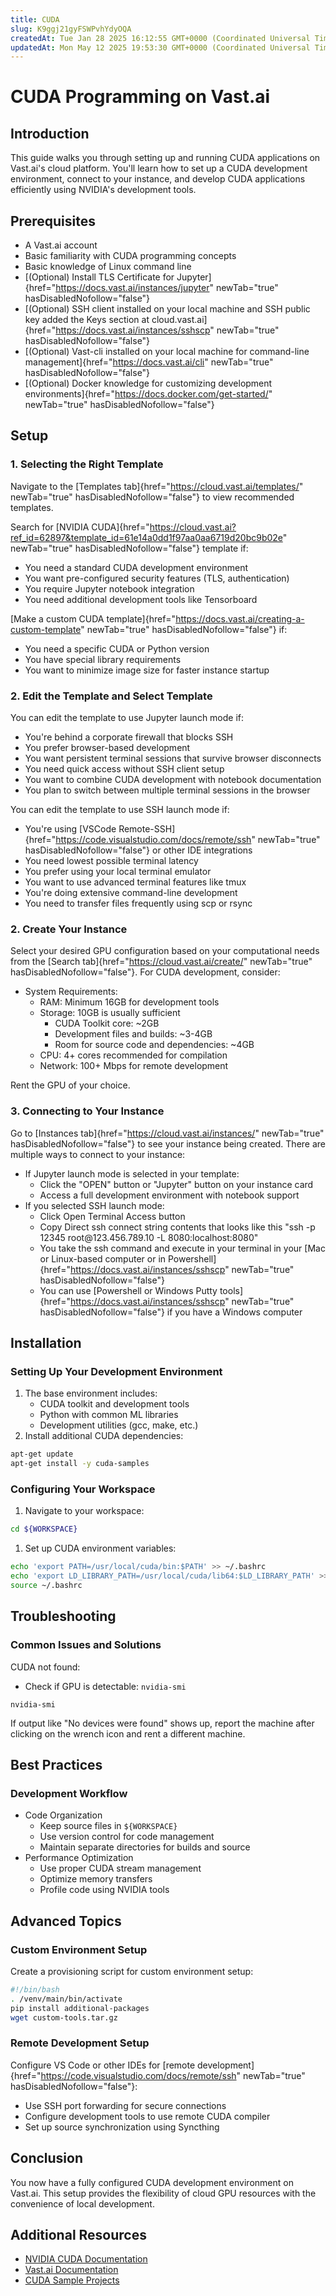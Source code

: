 ```yaml
---
title: CUDA
slug: K9ggj21gyFSWPvhYdyOQA
createdAt: Tue Jan 28 2025 16:12:55 GMT+0000 (Coordinated Universal Time)
updatedAt: Mon May 12 2025 19:53:30 GMT+0000 (Coordinated Universal Time)
---
```


# CUDA Programming on Vast.ai

## Introduction

This guide walks you through setting up and running CUDA applications on Vast.ai's cloud platform. You'll learn how to set up a CUDA development environment, connect to your instance, and develop CUDA applications efficiently using NVIDIA's development tools.

## Prerequisites

- A Vast.ai account
- Basic familiarity with CUDA programming concepts
- Basic knowledge of Linux command line
- [(Optional) Install TLS Certificate for Jupyter]{href="https://docs.vast.ai/instances/jupyter" newTab="true" hasDisabledNofollow="false"}
- [(Optional) SSH client installed on your local machine and SSH public key added the Keys section at cloud.vast.ai]{href="https://docs.vast.ai/instances/sshscp" newTab="true" hasDisabledNofollow="false"}&#x20;
- [(Optional) Vast-cli installed on your local machine for command-line management]{href="https://docs.vast.ai/cli" newTab="true" hasDisabledNofollow="false"}
- [(Optional) Docker knowledge for customizing development environments]{href="https://docs.docker.com/get-started/" newTab="true" hasDisabledNofollow="false"}

## Setup

### 1. Selecting the Right Template

Navigate to the [Templates tab]{href="https://cloud.vast.ai/templates/" newTab="true" hasDisabledNofollow="false"} to view recommended templates.

Search for [NVIDIA CUDA]{href="https://cloud.vast.ai?ref_id=62897&template_id=61e14a0dd1f97aa0aa6719d20bc9b02e" newTab="true" hasDisabledNofollow="false"} template if:

- You need a standard CUDA development environment
- You want pre-configured security features (TLS, authentication)
- You require Jupyter notebook integration
- You need additional development tools like Tensorboard

[Make a custom CUDA template]{href="https://docs.vast.ai/creating-a-custom-template" newTab="true" hasDisabledNofollow="false"} if:

- You need a specific CUDA or Python version
- You have special library requirements
- You want to minimize image size for faster instance startup

### 2. Edit the Template and Select Template

You can edit the template to use Jupyter launch mode if:&#x20;

- You're behind a corporate firewall that blocks SSH
- You prefer browser-based development
- You want persistent terminal sessions that survive browser disconnects
- You need quick access without SSH client setup
- You want to combine CUDA development with notebook documentation
- You plan to switch between multiple terminal sessions in the browser

You can edit the template to use SSH launch mode if:&#x20;

- You're using [VSCode Remote-SSH]{href="https://code.visualstudio.com/docs/remote/ssh" newTab="true" hasDisabledNofollow="false"} or other IDE integrations
- You need lowest possible terminal latency
- You prefer using your local terminal emulator
- You want to use advanced terminal features like tmux
- You're doing extensive command-line development
- You need to transfer files frequently using scp or rsync

### 2. Create Your Instance

Select your desired GPU configuration based on your computational needs from the [Search tab]{href="https://cloud.vast.ai/create/" newTab="true" hasDisabledNofollow="false"}. For CUDA development, consider:&#x20;

- System Requirements:&#x20;
  - RAM: Minimum 16GB for development tools
  - Storage: 10GB is usually sufficient
    - CUDA Toolkit core: \~2GB
    - Development files and builds: \~3-4GB
    - Room for source code and dependencies: \~4GB
  - CPU: 4+ cores recommended for compilation
  - Network: 100+ Mbps for remote development

&#x20;Rent the GPU of your choice.

### 3. Connecting to Your Instance

Go to [Instances tab]{href="https://cloud.vast.ai/instances/" newTab="true" hasDisabledNofollow="false"} to see your instance being created. There are multiple ways to connect to your instance:

- If Jupyter launch mode is selected in your template:
  - Click the "OPEN" button or "Jupyter" button on your instance card&#x20;
  - Access a full development environment with notebook support
- If you selected SSH launch mode:
  - Click Open Terminal Access button&#x20;
  - Copy Direct ssh connect string contents that looks like this "ssh -p 12345 root\@123.456.789.10 -L 8080\:localhost:8080"
  - You take the ssh command and execute in your terminal in your [Mac or Linux-based computer or in Powershell]{href="https://docs.vast.ai/instances/sshscp" newTab="true" hasDisabledNofollow="false"}
  - You can use [Powershell or Windows Putty tools]{href="https://docs.vast.ai/instances/sshscp" newTab="true" hasDisabledNofollow="false"} if you have a Windows computer

## Installation

### Setting Up Your Development Environment

1. The base environment includes:
   - CUDA toolkit and development tools
   - Python with common ML libraries
   - Development utilities (gcc, make, etc.)
2. Install additional CUDA dependencies:

```bash
apt-get update
apt-get install -y cuda-samples
```

### Configuring Your Workspace

1. Navigate to your workspace:

```bash
cd ${WORKSPACE}
```

1. Set up CUDA environment variables:

```bash
echo 'export PATH=/usr/local/cuda/bin:$PATH' >> ~/.bashrc
echo 'export LD_LIBRARY_PATH=/usr/local/cuda/lib64:$LD_LIBRARY_PATH' >> ~/.bashrc
source ~/.bashrc
```

## Troubleshooting

### Common Issues and Solutions

CUDA not found:

- Check if GPU is detectable: `nvidia-smi`

```linux
nvidia-smi

```

If output like "No devices were found" shows up,  report the machine after clicking on the wrench icon and rent a different machine.

## Best Practices

### Development Workflow

- Code Organization
  - Keep source files in `${WORKSPACE}`
  - Use version control for code management
  - Maintain separate directories for builds and source
- Performance Optimization
  - Use proper CUDA stream management
  - Optimize memory transfers
  - Profile code using NVIDIA tools

## Advanced Topics

### Custom Environment Setup

Create a provisioning script for custom environment setup:

```bash
#!/bin/bash
. /venv/main/bin/activate
pip install additional-packages
wget custom-tools.tar.gz
```

### Remote Development Setup

Configure VS Code or other IDEs for [remote development]{href="https://code.visualstudio.com/docs/remote/ssh" newTab="true" hasDisabledNofollow="false"}:

- Use SSH port forwarding for secure connections
- Configure development tools to use remote CUDA compiler
- Set up source synchronization using Syncthing

## Conclusion

You now have a fully configured CUDA development environment on Vast.ai. This setup provides the flexibility of cloud GPU resources with the convenience of local development.

## Additional Resources

- [NVIDIA CUDA Documentation](https://docs.nvidia.com/cuda/)
- [Vast.ai Documentation](https://vast.ai/docs/)
- [CUDA Sample Projects](https://github.com/NVIDIA/cuda-samples)

